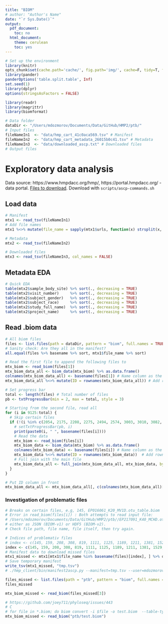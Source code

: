 ```yaml
---
title: "BIOM"
# author: "Author's Name"
date: "`r Sys.Date()`"
output:
  pdf_document:
    toc: no
  html_document:
    theme: cerulean
    toc: yes
---
```


```r
# Set up the environment
library(knitr)
opts_chunk$set(cache.path='cache/', fig.path='img/', cache=F, tidy=T, fig.keep='high', echo=F, dpi=100, warnings=F, message=F, comment=NA, warning=F, results='as.is', fig.width = 10, fig.height = 6) #out.width=700, 
library(pander)
panderOptions('table.split.table', Inf)
set.seed(1)
library(dplyr)
options(stringsAsFactors = FALSE)
```

```r
library(readr)
library(magrittr)
library(biomformat)
```


```r
# Data folder
dataDir <- "/Users/mdozmorov/Documents/Data/GitHub/HMP2/ptb/"
# Input files
fileNameIn1  <- "data/hmp_cart_41c0aca569.tsv" # Manifest
fileNameIn2  <- "data/hmp_cart_metadata_26015b0c41.tsv" # Metadata
fileNameIn3  <- "data/downloaded_ascp.txt" # Downloaded files
# Output files
```

# Exploratory data analysis

Data source: https://www.hmpdacc.org/hmp/, https://portal.hmpdacc.org/ - data portal. [Files to download](https://portal.hmpdacc.org/search/f?filters=%7B%22op%22:%22and%22,%22content%22:%5B%7B%22op%22:%22in%22,%22content%22:%7B%22field%22:%22cases.study_name%22,%22value%22:%5B%22MOMS-PI%22%5D%7D%7D,%7B%22op%22:%22in%22,%22content%22:%7B%22field%22:%22files.file_format%22,%22value%22:%5B%22Biological%20Observation%20Matrix%22%5D%7D%7D,%7B%22op%22:%22in%22,%22content%22:%7B%22field%22:%22files.file_matrix_type%22,%22value%22:%5B%2216s_community%22%5D%7D%7D%5D%7D&facetTab=files&pagination=%7B%22files%22:%7B%22from%22:0,%22size%22:20,%22sort%22:%22file_name.raw:asc%22%7D%7D). Download with `scripts/ascp-commands.sh`

## Load data

```r
# Manifest
mtx1 <- read_tsv(fileNameIn1)
# Add file names
mtx1 %<>% mutate(file_name = sapply(mtx1$urls, function(x) strsplit(x, split = ",", fixed = TRUE)[[1]][1] %>% basename) %>% unname)
```

```r
# Metadata
mtx2 <- read_tsv(fileNameIn2)
```

```r
# Downloaded files
mtx3 <- read_tsv(fileNameIn3, col_names = FALSE)
```

## Metadata EDA

```r
# Quick EDA
table(mtx2$sample_body_site) %>% sort(., decreasing = TRUE)
table(mtx2$visit_number)     %>% sort(., decreasing = TRUE)
table(mtx2$subject_gender)   %>% sort(., decreasing = TRUE)
table(mtx2$subject_race)     %>% sort(., decreasing = TRUE)
table(mtx2$study_full_name)  %>% sort(., decreasing = TRUE)
table(mtx2$project_name)     %>% sort(., decreasing = TRUE)
```

## Read .biom data

```r
# All biom files
files <- list.files(path = dataDir, pattern = "biom", full.names = TRUE)
# Sanity check: Are they all in the manifest?
all.equal(files %>% basename %>% sort, mtx1$file_name %>% sort)

# Read the first file to append the following files to
mtx_biom <- read_biom(files[1])
mtx_biom_data_all <- biom_data(mtx_biom) %>% as.data.frame()
colnames(mtx_biom_data_all) <- basename(files[1]) # Name column as the filename
mtx_biom_data_all %<>% mutate(ID = rownames(mtx_biom_data_all)) # Add rownames as IDs

# Set progress bar
total <- length(files) # Total number of files
pb <- txtProgressBar(min = 2, max = total, style = 3)

# Starting from the second file, read all
for (i in 9125:total) {
  # Skip certain files
  if (!(i %in% c(2054, 2175, 2208, 2275, 2494, 2574, 3003, 3010, 3082, 3411, 3448, 3709, 3989, 3995, 4124, 4234, 4626, 4762, 4950, 5378, 5396, 5399, 5455, 5633, 5755, 5761, 5771, 6099, 6111, 6236, 6240, 6436, 6565, 7454, 7464, 7566, 7750, 7943, 8322, 8360, 8425, 8433, 8461, 8637, 8692, 8770, 9057, 9087, 9107, 9124))) {
    # setTxtProgressBar(pb, i)
    print(paste0(i, " ", basename(files[i])))
    # Read the data
    mtx_biom <- read_biom(files[i])
    mtx_biom_data <- biom_data(mtx_biom) %>% as.data.frame()
    colnames(mtx_biom_data) <- basename(files[i]) # Name column as the filename
    mtx_biom_data %<>% mutate(ID = rownames(mtx_biom_data))  # Add rownames as IDs
    # Full join with the main file
    mtx_biom_data_all <- full_join(mtx_biom_data_all, mtx_biom_data, by = c("ID"))
  }
}

# Put ID column in front
mtx_biom_data_all <- mtx_biom_data_all[, c(colnames(mtx_biom_data_all)[grepl("ID", colnames(mtx_biom_data_all))], colnames(mtx_biom_data_all)[!grepl("ID", colnames(mtx_biom_data_all))])]
```

### Investigation of problematic files

```r
# Breaks on certain files, e.g, 145, EP016061_K20_MV1D.otu_table.biom
# Error in read_biom(files[i]) : Both attempts to read input file:
# /Users/mdozmorov/Documents/Data/GitHub/HMP2/ptb//EP217091_K40_MCHD.otu_table.biom
# either as JSON (BIOM-v1) or HDF5 (BIOM-v2).
# Check file path, file name, file itself, then try again.

# Indices of problemativ files
# index <- c(145, 159, 208, 308, 819, 1111, 1125, 1189, 1211, 1381, 1529, 1752)
index <- c(145, 159, 208, 308, 819, 1111, 1125, 1189, 1211, 1381, 1529, 1752)
# Manifest data to download missed files
mtx1_missed <- mtx1[mtx1$file_name %in% basename(files)[index], ] %>% dplyr::select(-file_name)
# Save temporary manifest
write_tsv(mtx1_missed, "tmp.tsv") 
# ./hmp_client/bin/manifest2ascp.py --manifest=tmp.tsv --user=mdozmorov --password=FNEMHgvf --ascp_path=/Users/mdozmorov/Applications/Aspera\ CLI/bin/ascp --ascp_options="-l 200M" > ascp-commands_tmp.sh

files_missed <- list.files(path = "ptb", pattern = "biom", full.names = TRUE, recursive = TRUE)
files_missed

mtx_biom_missed <- read_biom(files_missed[3])

# https://github.com/joey711/phyloseq/issues/443
# C
# for file in *.biom; do biom convert -i $file -o test.biom  --table-type="OTU table" --to-json && mv test.biom $file; done
mtx_biom_missed <- read_biom("ptb/test.biom")


```

